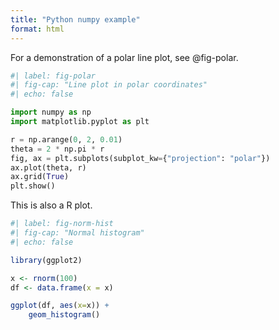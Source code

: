 ```yaml
---
title: "Python numpy example"
format: html
---
```


For a demonstration of a polar line plot, see @fig-polar.

```python
#| label: fig-polar
#| fig-cap: "Line plot in polar coordinates"
#| echo: false

import numpy as np
import matplotlib.pyplot as plt

r = np.arange(0, 2, 0.01)
theta = 2 * np.pi * r
fig, ax = plt.subplots(subplot_kw={"projection": "polar"})
ax.plot(theta, r)
ax.grid(True)
plt.show()
```

This is also a R plot.

```r
#| label: fig-norm-hist
#| fig-cap: "Normal histogram"
#| echo: false

library(ggplot2)

x <- rnorm(100)
df <- data.frame(x = x)

ggplot(df, aes(x=x)) +
    geom_histogram()
```


